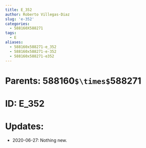 ```yaml
---
title: E_352
author: Roberto Villegas-Diaz
slug: 'e-352'
categories:
  - 588160X588271
tags:
  - E
aliases:
  - 588160x588271-e_352
  - 588160x588271-e-352
  - 588160x588271-e352
---
```


# **Parents**: 588160`$\times$`588271
# **ID**: E_352
# **Updates**: 
 - 2020-06-27: Nothing new.
